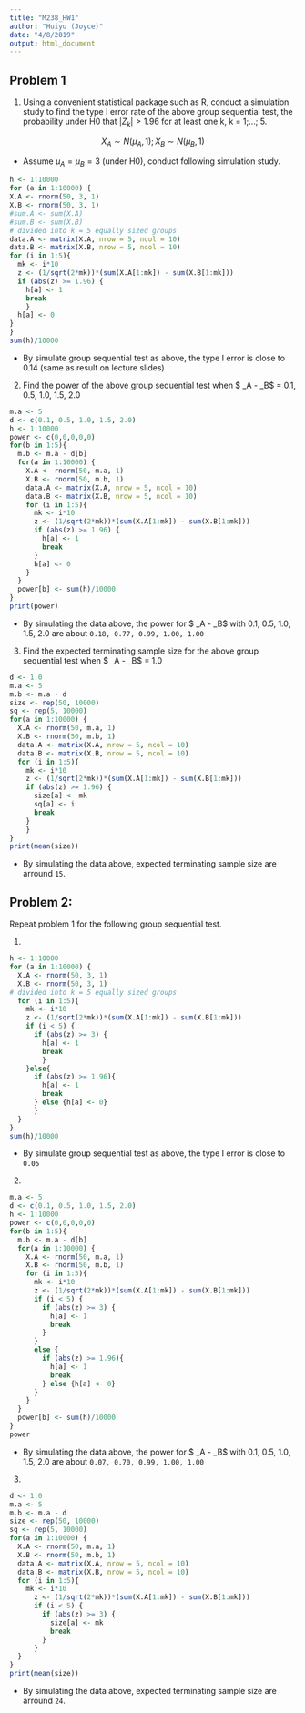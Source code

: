 ```yaml
---
title: "M238_HW1"
author: "Huiyu (Joyce)"
date: "4/8/2019"
output: html_document
---
```


## Problem 1
(1) Using a convenient statistical package such as R, conduct a simulation study to find the type I error rate of the above group sequential test, the probability under H0 that $\lvert Z_k \rvert >1.96$ for at least one k, k = 1;...; 5.

$$ X_A \sim N(\mu_A, 1); X_B \sim N(\mu_B, 1)$$ 

- Assume $\mu_A = \mu_B = 3$ (under H0), conduct following simulation study. 

```r
h <- 1:10000 
for (a in 1:10000) {
X.A <- rnorm(50, 3, 1)
X.B <- rnorm(50, 3, 1)
#sum.A <- sum(X.A)
#sum.B <- sum(X.B)
# divided into k = 5 equally sized groups
data.A <- matrix(X.A, nrow = 5, ncol = 10)
data.B <- matrix(X.B, nrow = 5, ncol = 10)
for (i in 1:5){
  mk <- i*10
  z <- (1/sqrt(2*mk))*(sum(X.A[1:mk]) - sum(X.B[1:mk]))
  if (abs(z) >= 1.96) { 
    h[a] <- 1 
    break
    } 
  h[a] <- 0
}
}
sum(h)/10000
```

- By simulate group sequential test as above, the type I error is close to 0.14 (same as result on lecture slides)

(2) Find the power of the above group sequential test when $ \mu_A - \mu_B$ = 0.1, 0.5, 1.0, 1.5, 2.0

```r
m.a <- 5
d <- c(0.1, 0.5, 1.0, 1.5, 2.0)
h <- 1:10000 
power <- c(0,0,0,0,0)
for(b in 1:5){
  m.b <- m.a - d[b]
  for(a in 1:10000) {
    X.A <- rnorm(50, m.a, 1)
    X.B <- rnorm(50, m.b, 1) 
    data.A <- matrix(X.A, nrow = 5, ncol = 10)
    data.B <- matrix(X.B, nrow = 5, ncol = 10)
    for (i in 1:5){
      mk <- i*10
      z <- (1/sqrt(2*mk))*(sum(X.A[1:mk]) - sum(X.B[1:mk]))
      if (abs(z) >= 1.96) {
        h[a] <- 1
        break
      } 
      h[a] <- 0
    }
  }
  power[b] <- sum(h)/10000
}
print(power)
```

- By simulating the data above, the power for $ \mu_A - \mu_B$ with 0.1, 0.5, 1.0, 1.5, 2.0 are about `0.18, 0.77, 0.99, 1.00, 1.00`

(3) Find the expected terminating sample size for the above group sequential test when $ \mu_A - \mu_B$ = 1.0
```r
d <- 1.0 
m.a <- 5
m.b <- m.a - d
size <- rep(50, 10000)
sq <- rep(5, 10000)
for(a in 1:10000) {
  X.A <- rnorm(50, m.a, 1)
  X.B <- rnorm(50, m.b, 1) 
  data.A <- matrix(X.A, nrow = 5, ncol = 10)
  data.B <- matrix(X.B, nrow = 5, ncol = 10)
  for (i in 1:5){
    mk <- i*10
    z <- (1/sqrt(2*mk))*(sum(X.A[1:mk]) - sum(X.B[1:mk]))
    if (abs(z) >= 1.96) {
      size[a] <- mk
      sq[a] <- i
      break
    }
    }
}
print(mean(size))
```

- By simulating the data above, expected terminating sample size are arround `15`. 

## Problem 2: 
Repeat problem 1 for the following group sequential test. 

(1) 
```r
h <- 1:10000 
for (a in 1:10000) {
  X.A <- rnorm(50, 3, 1)
  X.B <- rnorm(50, 3, 1)
# divided into k = 5 equally sized groups
  for (i in 1:5){
    mk <- i*10
    z <- (1/sqrt(2*mk))*(sum(X.A[1:mk]) - sum(X.B[1:mk]))
    if (i < 5) {
      if (abs(z) >= 3) {
        h[a] <- 1
        break
        }
    }else{
      if (abs(z) >= 1.96){
        h[a] <- 1
        break
      } else {h[a] <- 0}
      } 
  }
}
sum(h)/10000
```

- By simulate group sequential test as above, the type I error is close to `0.05`

(2) 
```r
m.a <- 5
d <- c(0.1, 0.5, 1.0, 1.5, 2.0)
h <- 1:10000 
power <- c(0,0,0,0,0)
for(b in 1:5){
  m.b <- m.a - d[b]
  for(a in 1:10000) {
    X.A <- rnorm(50, m.a, 1)
    X.B <- rnorm(50, m.b, 1) 
    for (i in 1:5){
      mk <- i*10
      z <- (1/sqrt(2*mk))*(sum(X.A[1:mk]) - sum(X.B[1:mk]))
      if (i < 5) {
        if (abs(z) >= 3) {
          h[a] <- 1
          break
        }
      }
      else {
        if (abs(z) >= 1.96){
          h[a] <- 1
          break
        } else {h[a] <- 0}
      }
    }
  }
  power[b] <- sum(h)/10000
}
power
```

- By simulating the data above, the power for $ \mu_A - \mu_B$ with 0.1, 0.5, 1.0, 1.5, 2.0 are about `0.07, 0.70, 0.99, 1.00, 1.00`

(3)
```r
d <- 1.0 
m.a <- 5
m.b <- m.a - d
size <- rep(50, 10000)
sq <- rep(5, 10000)
for(a in 1:10000) {
  X.A <- rnorm(50, m.a, 1)
  X.B <- rnorm(50, m.b, 1) 
  data.A <- matrix(X.A, nrow = 5, ncol = 10)
  data.B <- matrix(X.B, nrow = 5, ncol = 10)
  for (i in 1:5){
    mk <- i*10
      z <- (1/sqrt(2*mk))*(sum(X.A[1:mk]) - sum(X.B[1:mk]))
      if (i < 5) {
        if (abs(z) >= 3) {
          size[a] <- mk
          break
        }
      } 
  }
}
print(mean(size))
```

- By simulating the data above, expected terminating sample size are arround `24`. 

